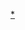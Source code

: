 {{Navbox
|name = 中华人民共和国高校人才称号
|title = 中国高校人才称号
|style = text-align:left;
|listclass  = hlist 
|groupstyle = text-align:center;
|group1=65周岁以下
|list1=
*[[中华人民共和国两院院士制度|院士]]
|group2=40-55周岁以下
|list2=
*[[长江学者奖励计划|长江]]
*[[国家杰出青年科学基金|杰青]]
*[[海外高层次人才引进计划|千人]]
*[[国家高层次人才特殊支持计划|万人]]
|group3=35-38周岁以下
|list3=
*[[海外高层次人才引进计划|青千]]
*[[优秀青年科学基金|优青]]
*[[长江学者奖励计划|青长]]
*[[国家高层次人才特殊支持计划|青拔]]
|belowstyle = text-align: left; font-size: 90%;
|below = 
}}<noinclude>
[[Category:中国教育模板|*]]
</noinclude>